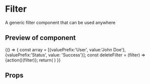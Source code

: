 

<Meta title="Filter" component={Filter} />

# Filter

A generic filter component that can be used anywhere

## Preview of component

<Preview>
	<Story name='Base'>
		<Filter
			title='Filter'
			noFilterText='Geen filters beschikbaar'
			onConfirm={action()}
			onClear={action()}
			confirmText='Toepassen'
			cleanText='Alles leegmaken'
			onFilterRemove={action()}
		>
			<FilterBody>
				<div className="col-xs-12 col-sm">
					<TextField
						label="zoeken"
						id="zoeken"
						name="zoeken"
						placeholder="Zoeken op"
						iconright="search"
					/>
				</div>
			</FilterBody>
		</Filter>
	</Story>
	<Story name='Multiple input fields'>
		<Filter
			title='Filter'
			noFilterText='Geen filters beschikbaar'
			onConfirm={action()}
			confirmText='Toepassen'
			cleanText='Alles leegmaken'
			onClear={action()}
			onFilterRemove={action()}
		>
			<FilterBody>
				<div className="col-xs-12 col-sm">
					<div className="row">
						<div className="col-xs-6">
							<TextField
								label="zoeken"
								id="zoeken"
								name="zoeken"
								iconright="search"
							/>
						</div>
						<div className="col-xs-6">
							<TextField
								label="Voornaam"
								id="firstname"
								name="firstname"
							/>
						</div>
					</div>
					<div className="row u-margin-top">
						<div className="col-xs-6">
							<TextField
								label="Naam"
								id="lastname"
								name="lastname"
							/>
						</div>
						<div className="col-xs-6">
							<Datepicker
								locale="en"
								id="datepicker"
								name="date"
								label="Date"
								format="DD/MM/YYYY"
								readOnly
							/>
						</div>
					</div>
				</div>
			</FilterBody>
		</Filter>
	</Story>
	<Story name='No input fields'>
		<Filter
			title='Filter'
			noFilterText='Geen filters beschikbaar'
			onConfirm={action()}
			onClear={action()}
			confirmText='Toepassen'
			cleanText='Alles leegmaken'
			onFilterRemove={action()}
		/>
	</Story>
	<Story name='Active filter items'>
		{() => {
			const array = [{valuePrefix:'User', value:'John Doe'}, {valuePrefix:'Status', value: 'Success'}];
			const deleteFilter = (filter) => {action()(filter)};
			return(
				<Filter
					title='Filter'
					noFilterText='Geen filters beschikbaar'
					onConfirm={action('add filter')}
					onClean={action('remove all filters')}
					confirmText='Toepassen' cleanText='Alles leegmaken'
					activeFilters={array} onFilterRemove={deleteFilter}
				/>
			)
		}}
	</Story>
</Preview>

## Props

<Props of={Filter} />
